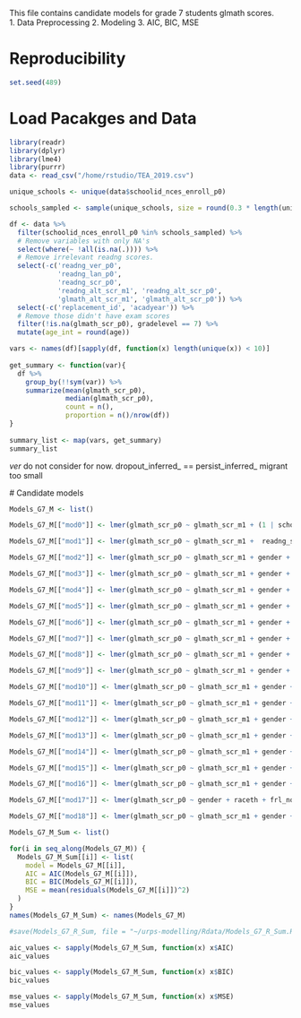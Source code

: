 This file contains candidate models for grade 7 students glmath scores.    
1. Data Preprocessing
2. Modeling
3. AIC, BIC, MSE

# Reproducibility   
```r
set.seed(489)
```   

# Load Pacakges and Data    
```r
library(readr)
library(dplyr)
library(lme4)
library(purrr)
data <- read_csv("/home/rstudio/TEA_2019.csv")
```  
```R
unique_schools <- unique(data$schoolid_nces_enroll_p0)

schools_sampled <- sample(unique_schools, size = round(0.3 * length(unique_schools)))
```
```r
df <- data %>% 
  filter(schoolid_nces_enroll_p0 %in% schools_sampled) %>% 
  # Remove variables with only NA's
  select(where(~ !all(is.na(.)))) %>% 
  # Remove irrelevant readng scores.
  select(-c('readng_ver_p0', 
            'readng_lan_p0', 
            'readng_scr_p0', 
            'readng_alt_scr_m1', 'readng_alt_scr_p0',
            'glmath_alt_scr_m1', 'glmath_alt_scr_p0')) %>% 
  select(-c('replacement_id', 'acadyear')) %>% 
  # Remove those didn't have exam scores
  filter(!is.na(glmath_scr_p0), gradelevel == 7) %>% 
  mutate(age_int = round(age))
```   
```R
  
vars <- names(df)[sapply(df, function(x) length(unique(x)) < 10)]
  
get_summary <- function(var){
  df %>% 
    group_by(!!sym(var)) %>% 
    summarize(mean(glmath_scr_p0), 
              median(glmath_scr_p0),
              count = n(),
              proportion = n()/nrow(df))
}
  
summary_list <- map(vars, get_summary)
summary_list
```
_ver_  do not consider for now. 
dropout_inferred_ == persist_inferred_ 
migrant too small


  # Candidate models
```r
Models_G7_M <- list() 
```
```R
Models_G7_M[["mod0"]] <- lmer(glmath_scr_p0 ~ glmath_scr_m1 + (1 | schoolid_nces_enroll_p0), data = df)

Models_G7_M[["mod1"]] <- lmer(glmath_scr_p0 ~ glmath_scr_m1 +  readng_scr_m1 + (1 | schoolid_nces_enroll_p0), data = df)

Models_G7_M[["mod2"]] <- lmer(glmath_scr_p0 ~ glmath_scr_m1 + gender + raceth + (1 | schoolid_nces_enroll_p0), data = df)

Models_G7_M[["mod3"]] <- lmer(glmath_scr_p0 ~ glmath_scr_m1 + gender + raceth + age_int + (1 | schoolid_nces_enroll_p0), data = df)

Models_G7_M[["mod4"]] <- lmer(glmath_scr_p0 ~ glmath_scr_m1 + gender + raceth + age_int + frl_ever + (1 | schoolid_nces_enroll_p0), data = df)

Models_G7_M[["mod5"]] <- lmer(glmath_scr_p0 ~ glmath_scr_m1 + gender + age_int + frl_ever + (1 | schoolid_nces_enroll_p0), data = df)

Models_G7_M[["mod6"]] <- lmer(glmath_scr_p0 ~ glmath_scr_m1 + gender + age_int + frl_now + (1 | schoolid_nces_enroll_p0), data = df)

Models_G7_M[["mod7"]] <- lmer(glmath_scr_p0 ~ glmath_scr_m1 + gender + age_int + frl_now + lep_now + (1 | schoolid_nces_enroll_p0), data = df)

Models_G7_M[["mod8"]] <- lmer(glmath_scr_p0 ~ glmath_scr_m1 + gender + age_int + frl_now + specialed_now + (1 | schoolid_nces_enroll_p0), data = df)

Models_G7_M[["mod9"]] <- lmer(glmath_scr_p0 ~ glmath_scr_m1 + gender + age_int + frl_now + specialed_now + enrfay_school + (1 | schoolid_nces_enroll_p0), data = df)

Models_G7_M[["mod10"]] <- lmer(glmath_scr_p0 ~ glmath_scr_m1 + gender + age_int + frl_now + specialed_now + enrfay_state + (1 | schoolid_nces_enroll_p0), data = df)

Models_G7_M[["mod11"]] <- lmer(glmath_scr_p0 ~ glmath_scr_m1 + gender + raceth + frl_now + specialed_now + enrfay_school + transferred_out_p0 + (1 | schoolid_nces_enroll_p0), data = df)

Models_G7_M[["mod12"]] <- lmer(glmath_scr_p0 ~ glmath_scr_m1 + gender + raceth + frl_now + specialed_now + enrfay_school + transferred_out_p0 + transferred_out_m1 + (1 | schoolid_nces_enroll_p0), data = df)

Models_G7_M[["mod13"]] <- lmer(glmath_scr_p0 ~ glmath_scr_m1 + gender + raceth + frl_now + specialed_now + enrfay_school + transferred_out_p0 + chronic_absentee_m1 + glmath_lan_p0 + (1 | schoolid_nces_enroll_p0), data = df)

Models_G7_M[["mod14"]] <- lmer(glmath_scr_p0 ~ glmath_scr_m1 + gender + raceth + frl_now + specialed_now + enrfay_school + transferred_out_p0 + chronic_absentee_m1 + glmath_lan_p0 + homeless_now + (1 | schoolid_nces_enroll_p0), data = df)

Models_G7_M[["mod15"]] <- lmer(glmath_scr_p0 ~ glmath_scr_m1 + gender + raceth + frl_now + specialed_now + enrfay_school + transferred_out_p0 + chronic_absentee_m1 + glmath_lan_p0 + homeless_now + migrant_now + (1 | schoolid_nces_enroll_p0), data = df)

Models_G7_M[["mod16"]] <- lmer(glmath_scr_p0 ~ glmath_scr_m1 + gender + raceth + frl_now + specialed_now + enrfay_school + transferred_out_p0 + chronic_absentee_m1 + glmath_lan_p0 + homeless_now + migrant_now + persist_inferred_p0 + (1 | schoolid_nces_enroll_p0), data = df)

Models_G7_M[["mod17"]] <- lmer(glmath_scr_p0 ~ gender + raceth + frl_now + specialed_now + enrfay_school + transferred_out_p0 + transferred_out_m1 + chronic_absentee_p0 + chronic_absentee_m1 + glmath_lan_p0 + glmath_lan_m1 + persist_inferred_p0 + persist_inferred_m1 + (1 | schoolid_nces_enroll_p0), data = df)

Models_G7_M[["mod18"]] <- lmer(glmath_scr_p0 ~ glmath_scr_m1 + gender + raceth + frl_now + specialed_now + enrfay_school + transferred_out_p0 + chronic_absentee_p0 + glmath_lan_p0 +  persist_inferred_p0 + (1 | schoolid_nces_enroll_p0), data = df)
```

```R
Models_G7_M_Sum <- list()

for(i in seq_along(Models_G7_M)) {
  Models_G7_M_Sum[[i]] <- list(
    model = Models_G7_M[[i]],
    AIC = AIC(Models_G7_M[[i]]),
    BIC = BIC(Models_G7_M[[i]]),
    MSE = mean(residuals(Models_G7_M[[i]])^2)
  )
}
names(Models_G7_M_Sum) <- names(Models_G7_M)

```

```r
#save(Models_G7_R_Sum, file = "~/urps-modelling/Rdata/Models_G7_R_Sum.RData")
```

```r
aic_values <- sapply(Models_G7_M_Sum, function(x) x$AIC)
aic_values
```

```r
bic_values <- sapply(Models_G7_M_Sum, function(x) x$BIC)
bic_values
```
```r
mse_values <- sapply(Models_G7_M_Sum, function(x) x$MSE)
mse_values
```